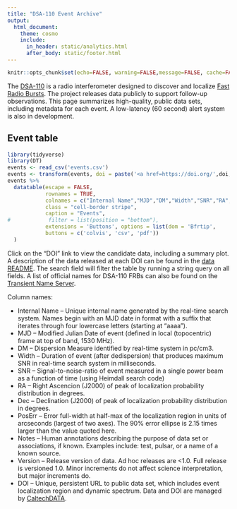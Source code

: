 ```yaml
---
title: "DSA-110 Event Archive"
output:
  html_document:
    theme: cosmo
    include:
      in_header: static/analytics.html
      after_body: static/footer.html
---
```


```r
knitr::opts_chunk$set(echo=FALSE, warning=FALSE,message=FALSE, cache=FALSE)
```

The [DSA-110](https://deepsynoptic.org) is a radio interferometer designed to discover and localize [Fast Radio Bursts](https://en.wikipedia.org/wiki/Fast_radio_burst). The project releases data publicly to support follow-up observations. This page summarizes high-quality, public data sets, including metadata for each event. A low-latency (60 second) alert system is also in development.

## Event table

```r
library(tidyverse)
library(DT)
events <- read_csv('events.csv')
events <- transform(events, doi = paste('<a href=https://doi.org/',doi,'>',doi,'</a>',sep=""))
events %>%
  datatable(escape = FALSE,
            rownames = TRUE, 
            colnames = c("Internal Name","MJD","DM","Width","SNR","RA","Dec","PosErr","Notes","Version","DOI"),
            class = "cell-border stripe", 
            caption = "Events",
#            filter = list(position = "bottom"),
            extensions = 'Buttons', options = list(dom = 'Bfrtip',
            buttons = c('colvis', 'csv', 'pdf'))
  )

```

Click on the "DOI" link to view the candidate data, including a summary plot. A description of the data released at each DOI can be found in the [data README](data.rtf). The search field will filter the table by running a string query on all fields. A list of official names for DSA-110 FRBs can also be found on the [Transient Name Server](https://www.wis-tns.org/search?&discovered_period_value=&discovered_period_units=months&unclassified_at=0&classified_sne=0&include_frb=1&name=&name_like=0&isTNS_AT=all&public=all&ra=&decl=&radius=&coords_unit=arcsec&reporting_groupid%5B%5D=132&groupid%5B%5D=null&classifier_groupid%5B%5D=null&objtype%5B%5D=null&at_type%5B%5D=5&date_start%5Bdate%5D=&date_end%5Bdate%5D=&discovery_mag_min=&discovery_mag_max=&internal_name=&discoverer=&classifier=&spectra_count=&redshift_min=&redshift_max=&hostname=&ext_catid=&ra_range_min=&ra_range_max=&decl_range_min=&decl_range_max=&discovery_instrument%5B%5D=null&classification_instrument%5B%5D=null&associated_groups%5B%5D=null&official_discovery=0&official_classification=0&at_rep_remarks=&class_rep_remarks=&frb_repeat=all&frb_repeater_of_objid=&frb_measured_redshift=0&frb_dm_range_min=&frb_dm_range_max=&frb_rm_range_min=&frb_rm_range_max=&frb_snr_range_min=&frb_snr_range_max=&frb_flux_range_min=&frb_flux_range_max=&num_page=50&display%5Bredshift%5D=1&display%5Bhostname%5D=1&display%5Bhost_redshift%5D=1&display%5Bsource_group_name%5D=1&display%5Bclassifying_source_group_name%5D=1&display%5Bdiscovering_instrument_name%5D=0&display%5Bclassifing_instrument_name%5D=0&display%5Bprograms_name%5D=0&display%5Binternal_name%5D=1&display%5BisTNS_AT%5D=0&display%5Bpublic%5D=1&display%5Bend_pop_period%5D=0&display%5Bspectra_count%5D=1&display%5Bdiscoverymag%5D=1&display%5Bdiscmagfilter%5D=1&display%5Bdiscoverydate%5D=1&display%5Bdiscoverer%5D=1&display%5Bremarks%5D=0&display%5Bsources%5D=0&display%5Bbibcode%5D=0&display%5Bext_catalogs%5D=0).
 
Column names:

- Internal Name -- Unique internal name generated by the real-time search system. Names begin with an MJD date in <yymmdd> format with a suffix that iterates through four lowercase letters (starting at "aaaa").
- MJD -- Modified Julian Date of event (defined in local (topocentric) frame at top of band, 1530 MHz).
- DM -- Dispersion Measure identified by real-time system in pc/cm3.
- Width -- Duration of event (after dedispersion) that produces maximum SNR in real-time search system in milliseconds.
- SNR -- Signal-to-noise-ratio of event measured in a single power beam as a function of time (using Heimdall search code)
- RA -- Right Ascencion (J2000) of peak of localization probability distribution in degrees.
- Dec -- Declination (J2000) of peak of localization probability distribution in degrees.
- PosErr -- Error full-width at half-max of the localization region in units of arcseconds (largest of two axes). The 90\% error ellipse is 2.15 times larger than the value quoted here.
- Notes -- Human annotations describing the purpose of data set or associations, if known. Examples include: test, pulsar, or a name of a known source.
- Version -- Release version of data. Ad hoc releases are <1.0. Full release is versioned 1.0. Minor increments do not affect science interpretation, but major increments do.
- DOI -- Unique, persistent URL to public data set, which includes event localization region and dynamic spectrum. Data and DOI are managed by [CaltechDATA](https://data.caltech.edu).

